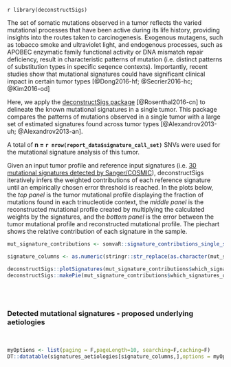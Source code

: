 `r library(deconstructSigs)`

The set of somatic mutations observed in a tumor reflects the varied mutational processes that have been active during its life history, providing insights into the routes taken to carcinogenesis. Exogenous mutagens, such as tobacco smoke and ultraviolet light, and endogenous processes, such as APOBEC enzymatic family functional activity or DNA mismatch repair deficiency, result in characteristic patterns of mutation (i.e. distinct patterns of substitution types in specific seqence contexts). Importantly, recent studies show that mutational signatures could have significant clinical impact in certain tumor types [@Dong2016-hf; @Secrier2016-hc; @Kim2016-od] 

Here, we apply the [deconstructSigs package](https://github.com/raerose01/deconstructSigs) [@Rosenthal2016-cn] to delineate the known mutational signatures in a single tumor. This package compares the patterns of mutations observed in a single tumor with a large set of estimated signatures found across tumor types [@Alexandrov2013-uh; @Alexandrov2013-an]. 

A total of __n = `r nrow(report_data$signature_call_set)`__ SNVs were used for the mutational signature analysis of this tumor.

Given an input tumor profile and reference input signatures (i.e. [30 mutational signatures detected by Sanger/COSMIC](http://cancer.sanger.ac.uk/cosmic/signatures)), deconstructSigs iteratively infers the weighted contributions of each reference signature until an empirically chosen error threshold is reached. In the plots below, the _top panel_ is the tumor mutational profile displaying the fraction of mutations found in each trinucleotide context, the _middle panel_ is the reconstructed mutational profile created by multiplying the calculated weights by the signatures, and the _bottom panel_ is the error between the tumor mutational profile and reconstructed mutational profile. The piechart shows the relative contribution of each signature in the sample.

```r
mut_signature_contributions <- somvaR::signature_contributions_single_sample(report_data$signature_call_set, sample_name = report_data$sample_id, signatures.limit = report_data$signatures.limit)

signature_columns <- as.numeric(stringr::str_replace(as.character(mut_signature_contributions$which_signatures_df[mut_signature_contributions$which_signatures_df$signature_id != 'unknown',]$signature_id),"S",""))
```

```r
deconstructSigs::plotSignatures(mut_signature_contributions$which_signatures_obj)
deconstructSigs::makePie(mut_signature_contributions$which_signatures_obj)
```


<br><br>

### Detected mutational signatures - proposed underlying aetiologies

<br>
```r
myOptions <- list(paging = F,pageLength=10, searching=F,caching=F)
DT::datatable(signatures_aetiologies[signature_columns,],options = myOptions)
```
<br>
